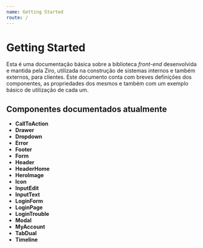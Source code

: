 ```yaml
---
name: Getting Started
route: /
---
```



# Getting Started

Esta é uma documentação básica sobre a biblioteca *front-end* desenvolvida e mantida pela Ziro, utilizada na construção de sistemas internos e também externos, para clientes. Este documento conta com breves definições dos componentes, as propriedades dos mesmos e também com um exemplo básico de utilização de cada um.

## Componentes documentados atualmente

- **CallToAction**
- **Drawer**
- **Dropdown**
- **Error**
- **Footer**
- **Form**
- **Header**
- **HeaderHome**
- **HeroImage**
- **Icon**
- **InputEdit**
- **InputText**
- **LoginForm**
- **LoginPage**
- **LoginTrouble**
- **Modal**
- **MyAccount**
- **TabDual**
- **Timeline**